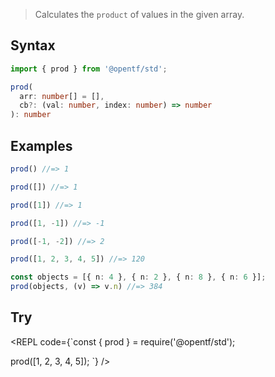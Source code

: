 
> Calculates the `product` of values in the given array.

## Syntax

```ts
import { prod } from '@opentf/std';

prod(
  arr: number[] = [],
  cb?: (val: number, index: number) => number
): number
```

## Examples

```ts
prod() //=> 1

prod([]) //=> 1

prod([1]) //=> 1

prod([1, -1]) //=> -1

prod([-1, -2]) //=> 2

prod([1, 2, 3, 4, 5]) //=> 120

const objects = [{ n: 4 }, { n: 2 }, { n: 8 }, { n: 6 }];
prod(objects, (v) => v.n) //=> 384
```

## Try

<REPL code={`const { prod } = require('@opentf/std');

prod([1, 2, 3, 4, 5]);
`} />